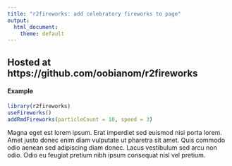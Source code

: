 ```yaml
---
title: "r2fireworks: add celebratory fireworks to page"
output:
  html_document:
    theme: default
---
```


## Hosted at https://github.com/oobianom/r2fireworks

#### Example

```r
library(r2fireworks)
useFireworks()
addRmdFireworks(particleCount = 10, speed = 3)

```


Magna eget est lorem ipsum. Erat imperdiet sed euismod nisi porta lorem. Amet justo donec enim diam vulputate ut pharetra sit amet. Quis commodo odio aenean sed adipiscing diam donec. Lacus vestibulum sed arcu non odio. Odio eu feugiat pretium nibh ipsum consequat nisl vel pretium.
